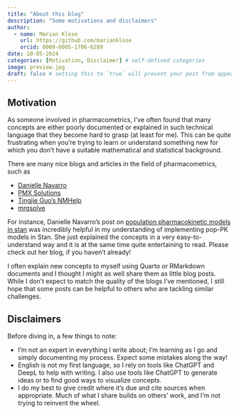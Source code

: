 ```yaml
---
title: "About this blog"
description: "Some motivations and disclaimers"
author:
  - name: Marian Klose
    url: https://github.com/marianklose
    orcid: 0009-0005-1706-6289
date: 10-05-2024
categories: [Motivation, Disclaimer] # self-defined categories
image: preview.jpg
draft: false # setting this to `true` will prevent your post from appearing on your listing page until you're ready!
---
```


## Motivation

As someone involved in pharmacometrics, I’ve often found that many concepts are either poorly documented or explained in such technical language that they become hard to grasp (at least for me). This can be quite frustrating when you’re trying to learn or understand something new for which you don't have a suitable mathematical and statistical background. 

There are many nice blogs and articles in the field of pharmacometrics, such as

- [Danielle Navarro](https://blog.djnavarro.net/)
- [PMX Solutions](https://www.pmxsolutions.com/)
- [Tingjie Guo’s NMHelp](https://nmhelp.tingjieguo.com/)
- [mrgsolve](https://mrgsolve.org/blog/)

For instance, Danielle Navarro’s post on [population pharmacokinetic models in stan](https://blog.djnavarro.net/posts/2023-06-10_pop-pk-models/) was incredibly helpful in my understanding of implementing pop-PK models in Stan. She just explained the concepts in a very easy-to-understand way and it is at the same time quite entertaining to read. Please check out her blog, if you haven't already!

I often explain new concepts to myself using Quarto or RMarkdown documents and I thought I might as well share them as little blog posts. While I don’t expect to match the quality of the blogs I've mentioned, I still hope that some posts can be helpful to others who are tackling similar challenges.


## Disclaimers

Before diving in, a few things to note:

- I’m not an expert in everything I write about; I’m learning as I go and simply documenting my process. Expect some mistakes along the way!
- English is not my first language, so I rely on tools like ChatGPT and DeepL to help with writing. I also use tools like ChatGPT to generate ideas or to find good ways to visualize concepts.
- I do my best to give credit where it’s due and cite sources when appropriate. Much of what I share builds on others’ work, and I’m not trying to reinvent the wheel. 

